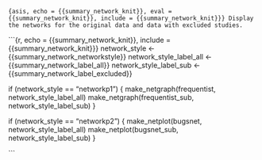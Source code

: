 ```{asis, echo = {{summary_network_knit}}, eval = {{summary_network_knit}}, include = {{summary_network_knit}}}
Display the networks for the original data and data with excluded studies.
```

```{r, echo = {{summary_network_knit}}, include = {{summary_network_knit}}}
network_style <- {{summary_network_networkstyle}}
network_style_label_all <- {{summary_network_label_all}}
network_style_label_sub <- {{summary_network_label_excluded}}

if (network_style == "networkp1") {
make_netgraph(frequentist, network_style_label_all)
make_netgraph(frequentist_sub, network_style_label_sub)
}

if (network_style == "networkp2") {
make_netplot(bugsnet, network_style_label_all)
make_netplot(bugsnet_sub, network_style_label_sub)
}

```
